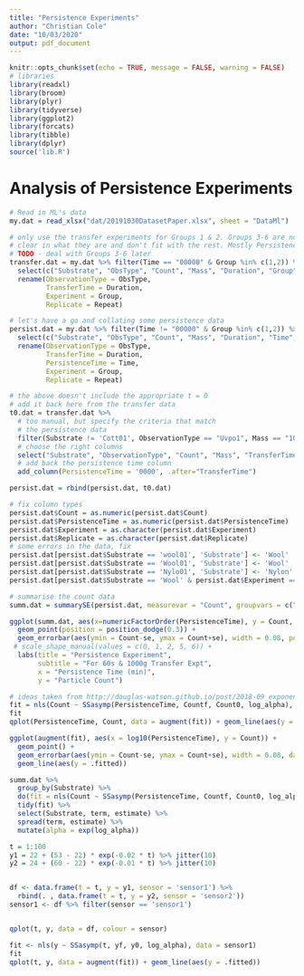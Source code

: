 ```yaml
---
title: "Persistence Experiments"
author: "Christian Cole"
date: "10/03/2020"
output: pdf_document
---
```


```r
knitr::opts_chunk$set(echo = TRUE, message = FALSE, warning = FALSE)
# libraries
library(readxl)
library(broom)
library(plyr)
library(tidyverse)
library(ggplot2)
library(forcats)
library(tibble)
library(dplyr)
source('lib.R')
```

# Analysis of Persistence Experiments

```r
# Read in ML's data
my.dat = read_xlsx("dat/20191030DatasetPaper.xlsx", sheet = "DataMl")

# only use the transfer experiments for Groups 1 & 2. Groups 3-6 are not 
# clear in what they are and don't fit with the rest. Mostly Persistence?
# TODO - deal with Groups 3-6 later
transfer.dat = my.dat %>% filter(Time == "00000" & Group %in% c(1,2)) %>%
  select(c("Substrate", "ObsType", "Count", "Mass", "Duration", "Group", "Repeat")) %>%
  rename(ObservationType = ObsType, 
         TransferTime = Duration,
         Experiment = Group,
         Replicate = Repeat)

# let's have a go and collating some persistence data
persist.dat = my.dat %>% filter(Time != "00000" & Group %in% c(1,2)) %>%
  select(c("Substrate", "ObsType", "Count", "Mass", "Duration", "Time", "Group", "Repeat")) %>%
  rename(ObservationType = ObsType, 
         TransferTime = Duration,
         PersistenceTime = Time,
         Experiment = Group,
         Replicate = Repeat)

# the above doesn't include the appropriate t = 0
# add it back here from the transfer data
t0.dat = transfer.dat %>% 
  # too manual, but specify the criteria that match
  # the persistence data
  filter(Substrate != 'Cott01', ObservationType == "Uvpo1", Mass == "1000", TransferTime == '060') %>% 
  # choose the right columns
  select("Substrate", "ObservationType", "Count", "Mass", "TransferTime", "Experiment", "Replicate") %>% 
  # add back the persistence time column
  add_column(PersistenceTime = '0000', .after="TransferTime")

persist.dat = rbind(persist.dat, t0.dat)

# fix column types
persist.dat$Count = as.numeric(persist.dat$Count)
persist.dat$PersistenceTime = as.numeric(persist.dat$PersistenceTime)
persist.dat$Experiment = as.character(persist.dat$Experiment)
persist.dat$Replicate = as.character(persist.dat$Replicate)
# some errors in the data, fix
persist.dat[persist.dat$Substrate == 'wool01', 'Substrate'] <- 'Wool'
persist.dat[persist.dat$Substrate == 'Wool01', 'Substrate'] <- 'Wool'
persist.dat[persist.dat$Substrate == 'Nylo01', 'Substrate'] <- 'Nylon'
persist.dat[persist.dat$Substrate == 'Wool' & persist.dat$Experiment == '2', 'Substrate'] <- 'Nylon'

# summarise the count data
summ.dat = summarySE(persist.dat, measurevar = "Count", groupvars = c("Substrate", "PersistenceTime", "Experiment"))

ggplot(summ.dat, aes(x=numericFactorOrder(PersistenceTime), y = Count, group = Substrate, colour = Substrate, shape=Substrate)) +
  geom_point(position = position_dodge(0.3)) +
  geom_errorbar(aes(ymin = Count-se, ymax = Count+se), width = 0.08, position = position_dodge(0.3)) +
 # scale_shape_manual(values = c(0, 1, 2, 5, 6)) +
  labs(title = "Persistence Experiment",
       subtitle = "For 60s & 1000g Transfer Expt",
       x = "Persistence Time (min)",
       y = "Particle Count") 
```

```r
# ideas taken from http://douglas-watson.github.io/post/2018-09_exponential_curve_fitting/
fit = nls(Count ~ SSasymp(PersistenceTime, Countf, Count0, log_alpha), data = summ.dat[summ.dat$Substrate == 'Nylon',])
fit
qplot(PersistenceTime, Count, data = augment(fit)) + geom_line(aes(y = .fitted))

ggplot(augment(fit), aes(x = log10(PersistenceTime), y = Count)) + 
  geom_point() + 
  geom_errorbar(aes(ymin = Count-se, ymax = Count+se), width = 0.08, data = summ.dat[summ.dat$Substrate == 'Nylon',]) +
  geom_line(aes(y = .fitted))
```

```r
summ.dat %>% 
  group_by(Substrate) %>% 
  do(fit = nls(Count ~ SSasymp(PersistenceTime, Countf, Count0, log_alpha), data = .)) %>% 
  tidy(fit) %>% 
  select(Substrate, term, estimate) %>% 
  spread(term, estimate) %>% 
  mutate(alpha = exp(log_alpha))
```

```r

t = 1:100
y1 = 22 + (53 - 22) * exp(-0.02 * t) %>% jitter(10)
y2 = 24 + (60 - 22) * exp(-0.01 * t) %>% jitter(10)


df <- data.frame(t = t, y = y1, sensor = 'sensor1') %>% 
  rbind(. , data.frame(t = t, y = y2, sensor = 'sensor2'))
sensor1 <- df %>% filter(sensor == 'sensor1')


qplot(t, y, data = df, colour = sensor)
```

```r
fit <- nls(y ~ SSasymp(t, yf, y0, log_alpha), data = sensor1)
fit
qplot(t, y, data = augment(fit)) + geom_line(aes(y = .fitted))
```